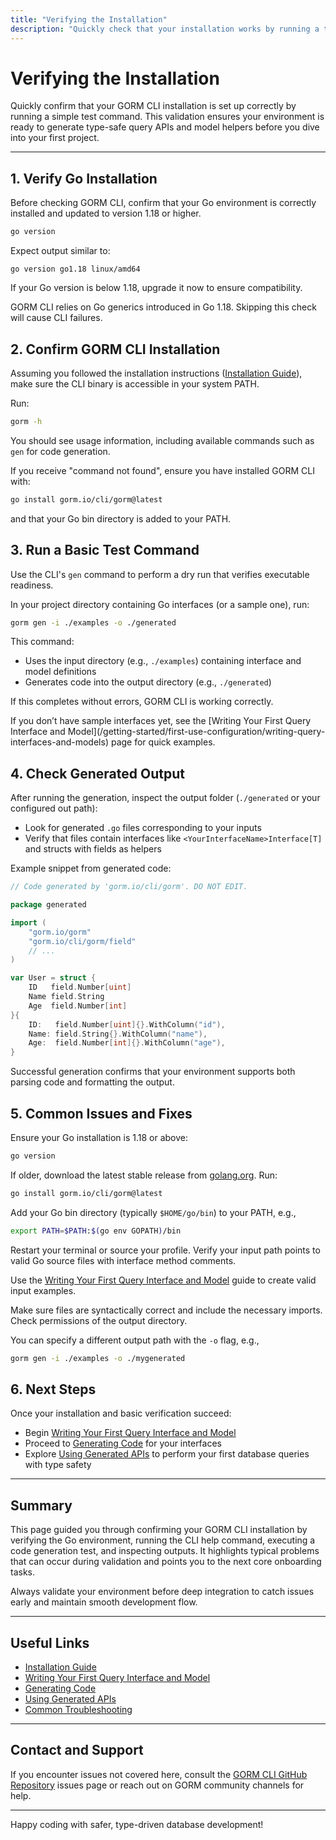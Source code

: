 ```yaml
---
title: "Verifying the Installation"
description: "Quickly check that your installation works by running a test command. This page demonstrates how to confirm a successful setup and suggests basic validation steps."
---
```


# Verifying the Installation

Quickly confirm that your GORM CLI installation is set up correctly by running a simple test command. This validation ensures your environment is ready to generate type-safe query APIs and model helpers before you dive into your first project.

---

## 1. Verify Go Installation

Before checking GORM CLI, confirm that your Go environment is correctly installed and updated to version 1.18 or higher.

```bash
go version
```

Expect output similar to:

```
go version go1.18 linux/amd64
```

If your Go version is below 1.18, upgrade it now to ensure compatibility.

<Note>
GORM CLI relies on Go generics introduced in Go 1.18. Skipping this check will cause CLI failures.
</Note>

## 2. Confirm GORM CLI Installation

Assuming you followed the installation instructions ([Installation Guide](/getting-started/setup-prerequisites-installation/cli-installation)), make sure the CLI binary is accessible in your system PATH.

Run:

```bash
gorm -h
```

You should see usage information, including available commands such as `gen` for code generation.

If you receive "command not found", ensure you have installed GORM CLI with:

```bash
go install gorm.io/cli/gorm@latest
```

and that your Go bin directory is added to your PATH.

## 3. Run a Basic Test Command

Use the CLI's `gen` command to perform a dry run that verifies executable readiness.

In your project directory containing Go interfaces (or a sample one), run:

```bash
gorm gen -i ./examples -o ./generated
```

This command:
- Uses the input directory (e.g., `./examples`) containing interface and model definitions
- Generates code into the output directory (e.g., `./generated`)

If this completes without errors, GORM CLI is working correctly.

<Check>
If you don’t have sample interfaces yet, see the [Writing Your First Query Interface and Model](/getting-started/first-use-configuration/writing-query-interfaces-and-models) page for quick examples.
</Check>

## 4. Check Generated Output

After running the generation, inspect the output folder (`./generated` or your configured out path):

- Look for generated `.go` files corresponding to your inputs
- Verify that files contain interfaces like `<YourInterfaceName>Interface[T]` and structs with fields as helpers

Example snippet from generated code:

```go
// Code generated by 'gorm.io/cli/gorm'. DO NOT EDIT.

package generated

import (
	"gorm.io/gorm"
	"gorm.io/cli/gorm/field"
	// ...
)

var User = struct {
	ID   field.Number[uint]
	Name field.String
	Age  field.Number[int]
}{
	ID:   field.Number[uint]{}.WithColumn("id"),
	Name: field.String{}.WithColumn("name"),
	Age:  field.Number[int]{}.WithColumn("age"),
}
```

Successful generation confirms that your environment supports both parsing code and formatting the output.

## 5. Common Issues and Fixes

<AccordionGroup title="Troubleshooting Common Verification Issues">
<Accordion title="Go version not compatible">
Ensure your Go installation is 1.18 or above:

```bash
go version
```

If older, download the latest stable release from [golang.org](https://golang.org/dl/).
</Accordion>
<Accordion title="GORM CLI command not found">
Run:

```bash
go install gorm.io/cli/gorm@latest
```

Add your Go bin directory (typically `$HOME/go/bin`) to your PATH, e.g.,

```bash
export PATH=$PATH:$(go env GOPATH)/bin
```

Restart your terminal or source your profile.
</Accordion>
<Accordion title="Generation errors related to input path or Go code">
Verify your input path points to valid Go source files with interface method comments.

Use the [Writing Your First Query Interface and Model](/getting-started/first-use-configuration/writing-query-interfaces-and-models) guide to create valid input examples.

Make sure files are syntactically correct and include the necessary imports.
</Accordion>
<Accordion title="Output directory is not writable or not created">
Check permissions of the output directory.

You can specify a different output path with the `-o` flag, e.g.,

```bash
gorm gen -i ./examples -o ./mygenerated
```

</Accordion>
</AccordionGroup>

## 6. Next Steps

Once your installation and basic verification succeed:

- Begin [Writing Your First Query Interface and Model](/getting-started/first-use-configuration/writing-query-interfaces-and-models)
- Proceed to [Generating Code](/getting-started/first-use-configuration/generating-code) for your interfaces
- Explore [Using Generated APIs](/getting-started/first-use-configuration/using-generated-apis) to perform your first database queries with type safety

---

## Summary

This page guided you through confirming your GORM CLI installation by verifying the Go environment, running the CLI help command, executing a code generation test, and inspecting outputs. It highlights typical problems that can occur during validation and points you to the next core onboarding tasks.

<Tip>
Always validate your environment before deep integration to catch issues early and maintain smooth development flow.
</Tip>

---

## Useful Links

- [Installation Guide](/getting-started/setup-prerequisites-installation/cli-installation)
- [Writing Your First Query Interface and Model](/getting-started/first-use-configuration/writing-query-interfaces-and-models)
- [Generating Code](/getting-started/first-use-configuration/generating-code)
- [Using Generated APIs](/getting-started/first-use-configuration/using-generated-apis)
- [Common Troubleshooting](/getting-started/first-use-configuration/troubleshooting-first-run)

---

## Contact and Support

If you encounter issues not covered here, consult the [GORM CLI GitHub Repository](https://github.com/go-gorm/cli) issues page or reach out on GORM community channels for help.

---

Happy coding with safer, type-driven database development!
